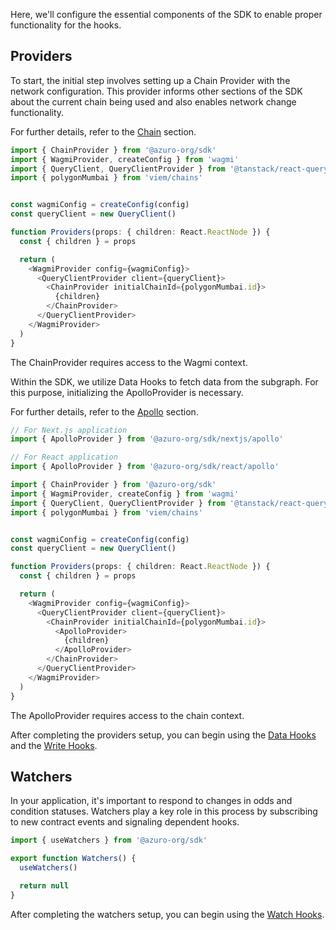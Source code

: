 
Here, we'll configure the essential components of the SDK to enable proper functionality for the hooks.

## Providers

To start, the initial step involves setting up a Chain Provider with the network configuration. This provider informs other sections of the SDK about the current chain being used and also enables network change functionality.

For further details, refer to the [Chain](/guides/sdk/providers/chain) section.

```ts {1, 16, 18}
import { ChainProvider } from '@azuro-org/sdk'
import { WagmiProvider, createConfig } from 'wagmi'
import { QueryClient, QueryClientProvider } from '@tanstack/react-query'
import { polygonMumbai } from 'viem/chains'


const wagmiConfig = createConfig(config)
const queryClient = new QueryClient() 

function Providers(props: { children: React.ReactNode }) {
  const { children } = props

  return (
    <WagmiProvider config={wagmiConfig}>
      <QueryClientProvider client={queryClient}> 
        <ChainProvider initialChainId={polygonMumbai.id}>
          {children}
        </ChainProvider>
      </QueryClientProvider>
    </WagmiProvider>
  )
}
```

<Callout type="warning">
  The ChainProvider requires access to the Wagmi context.
</Callout>


Within the SDK, we utilize Data Hooks to fetch data from the subgraph. For this purpose, initializing the ApolloProvider is necessary.

For further details, refer to the [Apollo](/guides/sdk/providers/apollo) section.

```ts {1-5, 23, 25}
// For Next.js application
import { ApolloProvider } from '@azuro-org/sdk/nextjs/apollo'

// For React application
import { ApolloProvider } from '@azuro-org/sdk/react/apollo'

import { ChainProvider } from '@azuro-org/sdk'
import { WagmiProvider, createConfig } from 'wagmi'
import { QueryClient, QueryClientProvider } from '@tanstack/react-query'
import { polygonMumbai } from 'viem/chains'


const wagmiConfig = createConfig(config)
const queryClient = new QueryClient() 

function Providers(props: { children: React.ReactNode }) {
  const { children } = props

  return (
    <WagmiProvider config={wagmiConfig}>
      <QueryClientProvider client={queryClient}> 
        <ChainProvider initialChainId={polygonMumbai.id}>
          <ApolloProvider>
            {children}
          </ApolloProvider>
        </ChainProvider>
      </QueryClientProvider>
    </WagmiProvider>
  )
}
```

<Callout type="warning">
  The ApolloProvider requires access to the chain context.
</Callout>

After completing the providers setup, you can begin using the [Data Hooks](/guides/sdk/data-hooks/useGames) and  the [Write Hooks](/guides/sdk/write-hooks/usePrepareBet).

## Watchers

In your application, it's important to respond to changes in odds and condition statuses. Watchers play a key role in this process by subscribing to new contract events and signaling dependent hooks.

```ts
import { useWatchers } from '@azuro-org/sdk'

export function Watchers() {
  useWatchers()

  return null
}
```

After completing the watchers setup, you can begin using the [Watch Hooks](/guides/sdk/watch-hooks/useOutcome).
